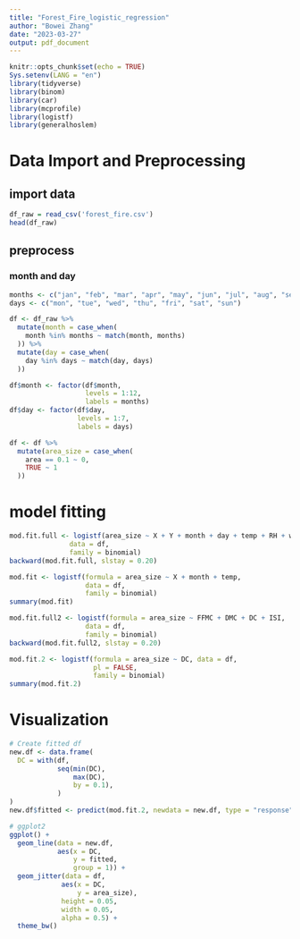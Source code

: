 ```yaml
---
title: "Forest_Fire_logistic_regression"
author: "Bowei Zhang"
date: "2023-03-27"
output: pdf_document
---
```


```r
knitr::opts_chunk$set(echo = TRUE)
Sys.setenv(LANG = "en")
library(tidyverse)
library(binom)
library(car)
library(mcprofile)
library(logistf)
library(generalhoslem)
```

# Data Import and Preprocessing

## import data
```r
df_raw = read_csv('forest_fire.csv')
head(df_raw)
```
## preprocess
### month and day
```r
months <- c("jan", "feb", "mar", "apr", "may", "jun", "jul", "aug", "sep", "oct", "nov", "dec")
days <- c("mon", "tue", "wed", "thu", "fri", "sat", "sun")

df <- df_raw %>%
  mutate(month = case_when(
    month %in% months ~ match(month, months)
  )) %>%
  mutate(day = case_when(
    day %in% days ~ match(day, days)
  ))

df$month <- factor(df$month,
                   levels = 1:12,
                   labels = months)
df$day <- factor(df$day,
                 levels = 1:7,
                 labels = days)
```

```r
df <- df %>% 
  mutate(area_size = case_when(
    area == 0.1 ~ 0,
    TRUE ~ 1
  ))
```

# model fitting
```r
mod.fit.full <- logistf(area_size ~ X + Y + month + day + temp + RH + wind + rain,
               data = df,
               family = binomial)
backward(mod.fit.full, slstay = 0.20)
```
```r
mod.fit <- logistf(formula = area_size ~ X + month + temp, 
                   data = df, 
                   family = binomial)
summary(mod.fit)
```
```r
mod.fit.full2 <- logistf(formula = area_size ~ FFMC + DMC + DC + ISI, 
                   data = df, 
                   family = binomial)
backward(mod.fit.full2, slstay = 0.20)
```
```r
mod.fit.2 <- logistf(formula = area_size ~ DC, data = df, 
                     pl = FALSE, 
                     family = binomial)
summary(mod.fit.2)
```

# Visualization
```r
# Create fitted df
new.df <- data.frame(
  DC = with(df,
            seq(min(DC),
                max(DC),
                by = 0.1),
            )
)
new.df$fitted <- predict(mod.fit.2, newdata = new.df, type = "response")

# ggplot2
ggplot() +
  geom_line(data = new.df,
            aes(x = DC,
                y = fitted,
                group = 1)) +
  geom_jitter(data = df,
             aes(x = DC,
                 y = area_size),
             height = 0.05,
             width = 0.05,
             alpha = 0.5) +
  theme_bw()
```

